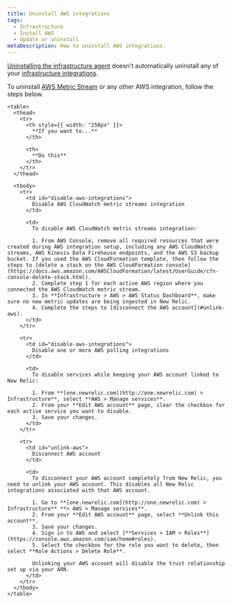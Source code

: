 ```yaml
---
title: Uninstall AWS integrations
tags:
  - Infrastructure
  - Install AWS
  - Update or uninstall
metaDescription: How to uninstall AWS integrations.
---
```


[Uninstalling the infrastructure agent](/docs/infrastructure/new-relic-infrastructure/installation/uninstall-infrastructure-agent-or-integrations) doesn't automatically uninstall any of your [infrastructure integrations](/docs/infrastructure/infrastructure-integrations/getting-started/connect-aws-integrations-infrastructure).

To uninstall [AWS Metric Stream](/docs/infrastructure/amazon-integrations/connect/aws-metric-stream/) or any other AWS integration, follow the steps below.

    <table>
      <thead>
        <tr>
          <th style={{ width: "250px" }}>
            **If you want to...**
          </th>

          <th>
            **Do this**
          </th>
        </tr>
      </thead>

      <tbody>
        <tr>
          <td id="disable-aws-integrations">
            Disable AWS CloudWatch metric streams integration
          </td>

          <td>
            To disable AWS CloudWatch metric streams integration:

            1. From AWS Console, remove all required resources that were created during AWS integration setup, including any AWS CloudWatch streams, AWS Kinesis Data Firehouse endpoints, and the AWS S3 backup bucket. If you used the AWS CloudFormation template, then follow the steps to [delete a stack on the AWS CloudFormation console](https://docs.aws.amazon.com/AWSCloudFormation/latest/UserGuide/cfn-console-delete-stack.html). 
            2. Complete step 1 for each active AWS region where you connected the AWS CloudWatch metric stream. 
            3. In **Infrastructure > AWS > AWS Status Dashboard**, make sure no new metric updates are being ingested in New Relic.
            4. Complete the steps to [disconnect the AWS account](#unlink-aws).
          </td>
        </tr>

        <tr>
          <td id="disable-aws-integrations">
            Disable one or more AWS polling integrations
          </td>

          <td>
            To disable services while keeping your AWS account linked to New Relic:

            1. From **[one.newrelic.com](http://one.newrelic.com) > Infrastructure**, select **AWS > Manage services**.
            2. From your **Edit AWS account** page, clear the checkbox for each active service you want to disable.
            3. Save your changes.
          </td>
        </tr>

        <tr>
          <td id="unlink-aws">
            Disconnect AWS account
          </td>

          <td>
            To disconnect your AWS account completely from New Relic, you need to unlink your AWS account. This disables all New Relic integrations associated with that AWS account.

            1. Go to **[one.newrelic.com](http://one.newrelic.com) > Infrastructure** **> AWS > Manage services**.
            2. From your **Edit AWS account** page, select **Unlink this account**.
            3. Save your changes.
            4. Sign in to AWS and select [**Services > IAM > Roles**](https://console.aws.amazon.com/iam/home#roles).
            5. Select the checkbox for the role you want to delete, then select **Role Actions > Delete Role**.

            Unlinking your AWS account will disable the trust relationship set up via your ARN.
          </td>
        </tr>
      </tbody>
    </table>
